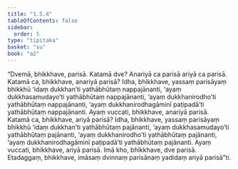 ```yaml
---
title: "1.5.4"
tableOfContents: false
sidebar:
  order: 5
type: "tipitaka"
basket: "su"
book: "a2"
---
```



<DynamicBreadcrumb />

<Division number="46" book="a2">

<Paragraph number="112" book="a2">
“Dvemā, bhikkhave, parisā. Katamā dve? Anariyā ca parisā ariyā ca parisā. Katamā ca, bhikkhave, anariyā parisā? Idha, bhikkhave, yassaṃ parisāyaṃ bhikkhū ‘idaṃ dukkhan’ti yathābhūtaṃ nappajānanti, ‘ayaṃ dukkhasamudayo’ti yathābhūtaṃ nappajānanti, ‘ayaṃ dukkhanirodho’ti yathābhūtaṃ nappajānanti, ‘ayaṃ dukkhanirodhagāminī paṭipadā’ti yathābhūtaṃ nappajānanti. Ayaṃ vuccati, bhikkhave, anariyā parisā.
</Paragraph>

<Paragraph number="113" book="a2">
Katamā ca, bhikkhave, ariyā parisā? Idha, bhikkhave, yassaṃ parisāyaṃ bhikkhū ‘idaṃ dukkhan’ti yathābhūtaṃ pajānanti, ‘ayaṃ dukkhasamudayo’ti yathābhūtaṃ pajānanti, ‘ayaṃ dukkhanirodho’ti yathābhūtaṃ pajānanti, ‘ayaṃ dukkhanirodhagāminī paṭipadā’ti yathābhūtaṃ pajānanti. Ayaṃ vuccati, bhikkhave, ariyā parisā. Imā kho, bhikkhave, dve parisā. Etadaggaṃ, bhikkhave, imāsaṃ dvinnaṃ parisānaṃ yadidaṃ ariyā parisā”ti.
</Paragraph>
</Division>